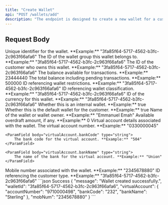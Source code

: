 ```yaml
---
title: "Create Wallet"
api: "POST /wallets/add"
description: "The endpoint is designed to create a new wallet for a customer."
---
```


## Request Body

<ParamField body="id" type="string">
	Unique identifier for the wallet. **Example:**
	"3fa85f64-5717-4562-b3fc-2c963f66afa6"
</ParamField>

<ParamField body="walletGroupId" type="string">
	The ID of the wallet group this wallet belongs to. **Example:**
	"3fa85f64-5717-4562-b3fc-2c963f66afa6"
</ParamField>

<ParamField body="customerId" type="string" required>
	The ID of the customer who owns this wallet. **Example:**
	"3fa85f64-5717-4562-b3fc-2c963f66afa6"
</ParamField>

<ParamField body="availableBalance" type="number">
	The balance available for transactions. **Example:** 23444440
</ParamField>

<ParamField body="ledgerBalance" type="number">
	The total balance including pending transactions. **Example:** 500000
</ParamField>

<ParamField body="walletRestrictionId" type="string">
	ID referencing wallet restrictions. **Example:**
	"3fa85f64-5717-4562-b3fc-2c963f66afa6"
</ParamField>

<ParamField body="walletClassificationId" type="string">
	ID referencing wallet classification. **Example:**
	"3fa85f64-5717-4562-b3fc-2c963f66afa6"
</ParamField>

<ParamField body="currencyId" type="string" required>
	ID of the currency for this wallet. **Example:**
	"3fa85f64-5717-4562-b3fc-2c963f66afa6"
</ParamField>

<ParamField body="isInternal" type="boolean">
	Whether this is an internal wallet. **Example:** true
</ParamField>

<ParamField body="isDefault" type="boolean">
	Whether this is the default wallet for the customer. **Example:** true
</ParamField>

<ParamField body="name" type="string" required>
	Name of the wallet or wallet owner. **Example:** "Emmanuel Emah"
</ParamField>

<ParamField body="overdraft" type="number">
	Available overdraft amount, if any. **Example:** 0
</ParamField>

<ParamField body="virtualAccount" type="object">
	Virtual account details associated with the wallet.
</ParamField>

<Expandable title="virtualAccount properties">
	<ParamField body="virtualAccount.accountNumber" type="string">
		The virtual account number. **Example:** "0330000045"
	</ParamField>

    <ParamField body="virtualAccount.bankCode" type="string">
    	The bank code for the virtual account. **Example:** "504"
    </ParamField>

    <ParamField body="virtualAccount.bankName" type="string">
    	The name of the bank for the virtual account. **Example:** "Union"
    </ParamField>

</Expandable>

<ParamField body="mobNum" type="string">
	Mobile number associated with the wallet. **Example:** "2345678880"
</ParamField>

<ParamField body="customerTypeId" type="string">
	ID referencing the customer type. **Example:**
	"3fa85f64-5717-4562-b3fc-2c963f66afa6"
</ParamField>

<ResponseExample>
```json Success
{
	"message": "Wallet created successfully.",
	"walletId": "3fa85f64-5717-4562-b3fc-2c963f66afa6",
	"virtualAccount": {
		"accountNumber": "9710000498",
		"bankCode": "232",
		"bankName": "Sterling"
	},
	"mobNum": "2345678880"
}
```
</ResponseExample>
